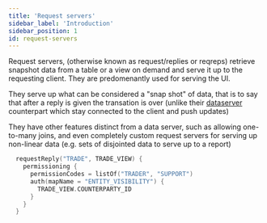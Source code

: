```yaml
---
title: 'Request servers'
sidebar_label: 'Introduction'
sidebar_position: 1
id: request-servers
---
```



Request servers, (otherwise known as request/replies or reqreps) retrieve snapshot data from a table or a view on demand and serve it up to the requesting client. They are predomenantly used for serving the UI.

They serve up what can be considered a "snap shot" of data, that is to say that after a reply is given the transation is over (unlike their [dataserver](/creating-applications/defining-your-application/user-interface/data-servers) counterpart which stay connected to the client and push updates)

They have other features distinct from a data server,  such as allowing one-to-many joins, and even completely custom request servers for serving up non-linear data (e.g. sets of disjointed data to serve up to a report)

```kotlin
  requestReply("TRADE", TRADE_VIEW) {
    permissioning {
      permissionCodes = listOf("TRADER", "SUPPORT")
      auth(mapName = "ENTITY_VISIBILITY") {
        TRADE_VIEW.COUNTERPARTY_ID
      }
    }
  }
```

